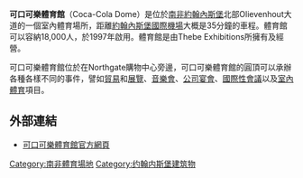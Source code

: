 '''可口可樂體育館'''（Coca-Cola Dome）是位於[[南非|南非]][[約翰內斯堡|約翰內斯堡]]北部Olievenhout大道的一個室內體育場所，距離[[約翰內斯堡國際機場|約翰內斯堡國際機場]]大概是35分鐘的車程。體育館可以容納18,000人，於1997年啟用。體育館是由Thebe Exhibitions所擁有及經營。

可口可樂體育館位於在Northgate購物中心旁邊，可口可樂體育館的圓頂可以承辦各種各樣不同的事件，譬如[[貿易|貿易]]和[[展覽|展覽]]、[[音樂會|音樂會]]、[[公司宴會|公司宴會]]、[[國際性會議|國際性會議]]以及[[室內體育|室內體育]]項目。

==外部連結==
* [https://web.archive.org/web/20070309182056/http://www.thedome.co.za/ 可口可樂體育館官方網頁]

[[Category:南非體育場地|Category:南非體育場地]]
[[Category:约翰内斯堡建筑物|Category:约翰内斯堡建筑物]]